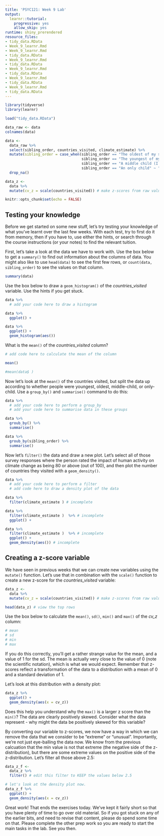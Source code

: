 ```yaml
---
title: 'PSYC121: Week 9 Lab'
output:
  learnr::tutorial:
    progressive: yes
    allow_skip: yes
runtime: shiny_prerendered
resource_files:
- tidy_data.RData
- Week_9_learnr.Rmd
- Week_9_learnr.Rmd
- tidy_data.RData
- Week_9_learnr.Rmd
- tidy_data.RData
- Week_9_learnr.Rmd
- tidy_data.RData
- Week_9_learnr.Rmd
- tidy_data.RData
- Week_9_learnr.Rmd
- tidy_data.RData
---
```


```r
library(tidyverse)
library(learnr)

load("tidy_data.RData")

data_raw <- data
colnames(data)

data <- 
  data_raw %>% 
  select(sibling_order, countries_visited, climate_estimate) %>% 
  mutate(sibling_order = case_when(sibling_order == "The oldest of my siblings" ~ "oldest",
                                   sibling_order == "The youngest of my siblings" ~ "youngest",
                                   sibling_order == "A middle child (I had older and younger siblings)" ~ "middle",
                                   sibling_order == "An only child" ~ "only_child")) %>% 
  drop_na()

data_z <- 
  data %>% 
  mutate(cv_z = scale(countries_visited)) # make z-scores from raw values

knitr::opts_chunk$set(echo = FALSE)
```

## Testing your knowledge

Before we get started on some new stuff, let's try testing your knowledge of what you've learnt over the last few weeks. With each test, try to first do it from memory, then if you have to, use either the hints, or search through the course instructions (or your notes) to find the relevant tuition.

First, let's take a look at the data we have to work with. Use the box below to get a `summary()` to find out information about the columns of data. You might also like to use `head(data)` to see the first few rows, or `count(data, sibling_order)` to see the values on that column.

```r

summary(data)

```

Use the box below to draw a `geom_histogram()` of the *countries_visited* variable. Use the hints if you get stuck.

```r

data %>% 
  # add your code here to draw a histogram


```
```r

data %>% 
  ggplot() +

```
```r

data %>% 
  ggplot() +
  geom_histogram(aes())

```

What is the `mean()` of the *countries_visited* column?

```r

# add code here to calculate the mean of the column

```
```r

mean()

```
```r

#mean(data$ )

```

Now let's look at the `mean()` of the countries visited, but split the data up according to whether people were youngest, oldest, middle-child, or only-child. Use a `group_by()` and `summarise()` command to do this:

```r

data %>% 
  # add your code here to perform a group_by 
  # add your code here to summarise data in these groups


```
```r

data %>% 
  groub_by() %>% 
  summarise()

```
```r

data %>% 
  groub_by(sibling_order) %>% 
  summarise()

```

Now let's `filter()` the data and draw a new plot. Let's select all of those survey responses where the person rated the impact of human activity on climate change as being 80 or above (out of 100), and then plot the number of countries they visited with a `geom_density()`. 

```r

data %>% 
  # add your code here to perform a filter
  # add code here to draw a density plot of the data

```
```r

data %>% 
  filter(climate_estimate ) # incomplete

```
```r

data %>% 
  filter(climate_estimate )  %>% # incomplete
  ggplot() +

```
```r

data %>% 
  filter(climate_estimate )  %>% # incomplete
  ggplot() +
  geom_density(aes()) # incomplete

```


## Creating a z-score variable

We have seen in previous weeks that we can create new variables using the `mutate()` function. Let's use that in combination with the `scale()` function to create a new z-score for the *countries_visited* variable:

```r

data_z <- 
  data %>% 
  mutate(cv_z = scale(countries_visited)) # make z-scores from raw values

head(data_z) # view the top rows

```

Use the box below to calculate the `mean()`, `sd()`, `min()` and `max()` of the *cv_z* column:

```r

# mean
# sd
# min
# max

```

If you do this correctly, you'll get a rather strange value for the mean, and a value of 1 for the sd. The mean is actually very close to the value of 0 (note the scientific notation), which is what we would expect. Remember that z-scores reflect a transformation of the data to a distribution with a mean of 0 and a standard deviation of 1. 

Let's look at this distribution with a density plot:

```r

data_z %>% 
  ggplot() + 
  geom_density(aes(x = cv_z))


```

Does this help you understand why the `max()` is a larger z score than the `min()`? The data are clearly positively skewed. Consider what the data represent - why might the data be positively skewed for this variable?

By converting our variable to z-scores, we now have a way in which we can remove the data that we consider to be "extreme" or "unusual". Importantly, we're not just eye-balling the data now. We know from the previous calcuation that the min value is not that extreme (the negative side of the z-distribution), but there are some extreme values on the positive side of the z-distribution. Let's filter all those above 2.5:

```r

data_z_f <- 
  data_z %>% 
  filter() # edit this filter to KEEP the values below 2.5

# let's look at the density plot now.
data_z_f %>% 
  ggplot() + 
  geom_density(aes(x = cv_z))

```

Great work! That ends the exercises today. We've kept it fairly short so that you have plenty of time to go over old material. So if you got stuck on any of the earlier bits, and need to revise that content, please do spend some time on that. Please complete the other prep work so you are ready to start the main tasks in the lab. See you then.

